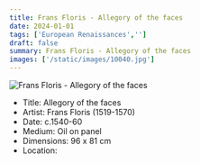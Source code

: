 ```yaml
---
title: Frans Floris - Allegory of the faces
date: 2024-01-01
tags: ['European Renaissances','']
draft: false
summary: Frans Floris - Allegory of the faces
images: ['/static/images/10040.jpg']
---
```


![Frans Floris - Allegory of the faces](/static/images/10040.jpg)

* Title: Allegory of the faces
* Artist: Frans Floris (1519-1570)
* Date: c.1540-60
* Medium: Oil on panel
* Dimensions: 96 x 81 cm
* Location: 


